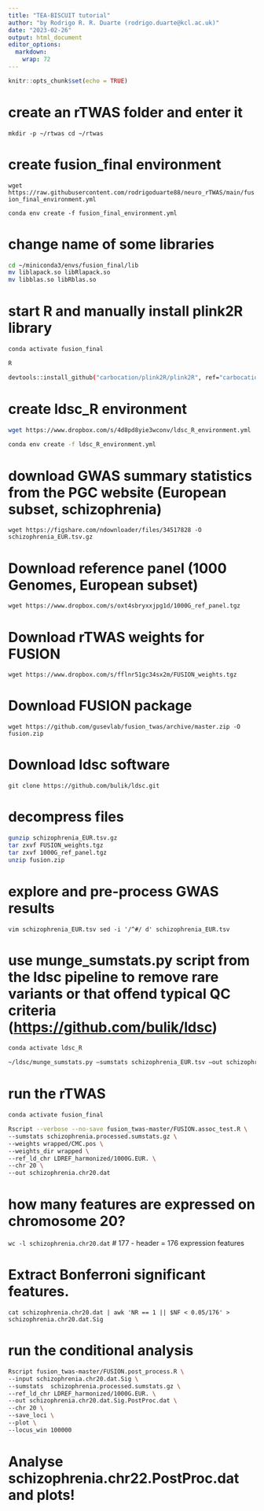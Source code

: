 ```yaml
---
title: "TEA-BISCUIT tutorial"
author: "by Rodrigo R. R. Duarte (rodrigo.duarte@kcl.ac.uk)"
date: "2023-02-26"
output: html_document
editor_options: 
  markdown: 
    wrap: 72
---
```


```r
knitr::opts_chunk$set(echo = TRUE)
```

# create an rTWAS folder and enter it

`mkdir -p ~/rtwas cd ~/rtwas`

# create fusion_final environment

`wget https://raw.githubusercontent.com/rodrigoduarte88/neuro_rTWAS/main/fusion_final_environment.yml`

`conda env create -f fusion_final_environment.yml`

# change name of some libraries

```bash
cd ~/miniconda3/envs/fusion_final/lib 
mv liblapack.so libRlapack.so 
mv libblas.so libRblas.so
```

# start R and manually install plink2R library

```bash
conda activate fusion_final

R

devtools::install_github("carbocation/plink2R/plink2R", ref="carbocation-permit-r361")
```

# create ldsc_R environment

```bash
wget https://www.dropbox.com/s/4d8pd8yie3wconv/ldsc_R_environment.yml 

conda env create -f ldsc_R_environment.yml
```

# download GWAS summary statistics from the PGC website (European subset, schizophrenia)

`wget https://figshare.com/ndownloader/files/34517828 -O schizophrenia_EUR.tsv.gz`

# Download reference panel (1000 Genomes, European subset)

`wget https://www.dropbox.com/s/oxt4sbryxxjpg1d/1000G_ref_panel.tgz`

# Download rTWAS weights for FUSION

`wget https://www.dropbox.com/s/fflnr51gc34sx2m/FUSION_weights.tgz`

# Download FUSION package

`wget https://github.com/gusevlab/fusion_twas/archive/master.zip -O fusion.zip`

# Download ldsc software

`git clone https://github.com/bulik/ldsc.git`

# decompress files

```bash
gunzip schizophrenia_EUR.tsv.gz 
tar zxvf FUSION_weights.tgz 
tar zxvf 1000G_ref_panel.tgz 
unzip fusion.zip
```

# explore and pre-process GWAS results

`vim schizophrenia_EUR.tsv sed -i '/^#/ d' schizophrenia_EUR.tsv`

# use munge_sumstats.py script from the ldsc pipeline to remove rare variants or that offend typical QC criteria (<https://github.com/bulik/ldsc>)

```bash
conda activate ldsc_R 

~/ldsc/munge_sumstats.py –sumstats schizophrenia_EUR.tsv –out schizophrenia.processed –snp ID –a1 A1 –a2 A2 –p PVAL –N-col NEFF –info IMPINFO –chunksize 500000

```

# run the rTWAS

```bash
conda activate fusion_final

Rscript --verbose --no-save fusion_twas-master/FUSION.assoc_test.R \
--sumstats schizophrenia.processed.sumstats.gz \
--weights wrapped/CMC.pos \
--weights_dir wrapped \
--ref_ld_chr LDREF_harmonized/1000G.EUR. \
--chr 20 \
--out schizophrenia.chr20.dat

```

# how many features are expressed on chromosome 20?

`wc -l schizophrenia.chr20.dat` \# 177 - header = 176 expression
features

# Extract Bonferroni significant features.

`cat schizophrenia.chr20.dat | awk 'NR == 1 || $NF < 0.05/176' > schizophrenia.chr20.dat.Sig`

# run the conditional analysis

```bash

Rscript fusion_twas-master/FUSION.post_process.R \
--input schizophrenia.chr20.dat.Sig \
--sumstats  schizophrenia.processed.sumstats.gz \
--ref_ld_chr LDREF_harmonized/1000G.EUR. \
--out schizophrenia.chr20.dat.Sig.PostProc.dat \
--chr 20 \
--save_loci \
--plot \
--locus_win 100000 

```

# Analyse schizophrenia.chr22.PostProc.dat and plots!
